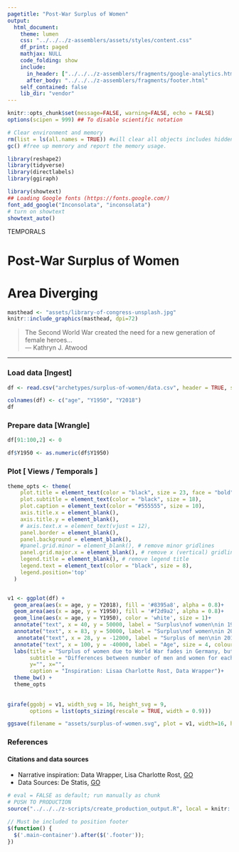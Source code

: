 ```yaml
---
pagetitle: "Post-War Surplus of Women"
output:
  html_document:
    theme: lumen
    css: "../../../z-assemblers/assets/styles/content.css"
    df_print: paged
    mathjax: NULL
    code_folding: show
    include:
      in_header: ["../../../z-assemblers/fragments/google-analytics.html", "../../../z-assemblers/fragments/header.html"]
      after_body: "../../../z-assemblers/fragments/footer.html"
    self_contained: false
    lib_dir: "vendor"
---
```


```r

knitr::opts_chunk$set(message=FALSE, warning=FALSE, echo = FALSE)
options(scipen = 999) ## To disable scientific notation

# Clear environment and memory
rm(list = ls(all.names = TRUE)) #will clear all objects includes hidden objects.
gc() #free up memrory and report the memory usage.

library(reshape2)
library(tidyverse)
library(directlabels)
library(ggiraph)

library(showtext)
## Loading Google fonts (https://fonts.google.com/)
font_add_google("Inconsolata", "inconsolata")
# turn on showtext
showtext_auto()

```

<div class="activity">
TEMPORALS
</div>

# Post-War Surplus of Women
# Area Diverging

```r

masthead <- "assets/library-of-congress-unsplash.jpg"
knitr::include_graphics(masthead, dpi=72)

```

> The Second World War created the need for a new generation of female heroes...\
--- Kathryn J. Atwood


***

### Load data [Ingest]

```r

df <- read.csv("archetypes/surplus-of-women/data.csv", header = TRUE, stringsAsFactors = FALSE)

colnames(df) <- c("age", "Y1950", "Y2018")
df

```

### Prepare data [Wrangle]

```r

df[91:100,2] <- 0

df$Y1950 <- as.numeric(df$Y1950)

```


### Plot [ Views / Temporals ]


```r

theme_opts <- theme(
    plot.title = element_text(color = "black", size = 23, face = "bold"),
    plot.subtitle = element_text(color = "black", size = 18),
    plot.caption = element_text(color = "#555555", size = 10),
    axis.title.x = element_blank(),
    axis.title.y = element_blank(),
    # axis.text.x = element_text(vjust = 12),
    panel.border = element_blank(),
    panel.background = element_blank(),
    #panel.grid.minor = element_blank(), # remove minor gridlines
    panel.grid.major.x = element_blank(), # remove x (vertical) gridlines
    legend.title = element_blank(), # remove legend title
    legend.text = element_text(color = "black", size = 8),
    legend.position='top'
  )


v1 <- ggplot(df) + 
  geom_area(aes(x = age, y = Y2018), fill = '#8395a8', alpha = 0.8)+
  geom_area(aes(x = age, y = Y1950), fill = '#f2d9a2', alpha = 0.8)+
  geom_line(aes(x = age, y = Y1950), color = 'white', size = 1)+
  annotate("text", x = 40, y = 50000, label = "Surplus\nof women\nin 1950", size = 4, colour = "#bb7213", fontface =2)+
  annotate("text", x = 83, y = 50000, label = "Surplus\nof women\nin 2018", size = 4, colour = "#152845", fontface =2)+
   annotate("text", x = 28, y = -12000, label = "Surplus of men\nin 2018", size = 4, colour = "#152845", fontface =2)+
  annotate("text", x = 100, y = -40000, label = "Age", size = 4, colour = "#152845", fontface =2)+
  labs(title = "Surplus of women due to World War fades in Germany, but higher life expectancy\nstill causes a plus of elderly women",
       subtitle = "Differences between number of men and women for each age, in 1950 (yellow) and 2018(blue), in Germany",
       y="", x="",
       caption = "Inspiration: Lisaa Charlotte Rost, Data Wrapper")+
  theme_bw() + 
  theme_opts
  
  
girafe(ggobj = v1, width_svg = 16, height_svg = 9,
       options = list(opts_sizing(rescale = TRUE, width = 0.9)))

```


```r

ggsave(filename = "assets/surplus-of-women.svg", plot = v1, width=16, height=9)

```


### References
#### Citations and data sources

* Narrative inspiration: Data Wrapper, Lisa Charlotte Rost, [GO](https://river.datawrapper.de/_/aM2B6){target="_blank"}
* Data Sources: De Statis,
[GO](https://service.destatis.de/bevoelkerungspyramide/#!y=2020&v=2){target="_blank"}


```r

# eval = FALSE as default; run manually as chunk
# PUSH TO PRODUCTION
source("../../../z-scripts/create_production_output.R", local = knitr::knit_global())

```


```js

// Must be included to position footer
$(function() {
  $('.main-container').after($('.footer'));
})

```


